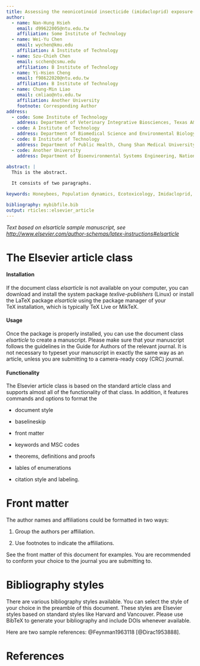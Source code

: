 ```yaml
---
title: Assessing the neonicotinoid insecticide (imidacloprid) exposure-associated population decreasing risk for honeybees
author:
  - name: Nan-Hung Hsieh
    email: d99622005@ntu.edu.tw
    affiliation: Some Institute of Technology
  - name: Wei-Yu Chen
    email: wychen@kmu.edu
    affiliation: A Institute of Technology
  - name: Szu-Chieh Chen
    email: scchen@csmu.edu
    affiliation: B Institute of Technology
  - name: Yi-Hsien Cheng
    email: f98622020@ntu.edu.tw
    affiliation: B Institute of Technology    
  - name: Chung-Min Liao
    email: cmliao@ntu.edu.tw
    affiliation: Another University
    footnote: Corresponding Author
address:
  - code: Some Institute of Technology
    address: Department of Veterinary Integrative Biosciences, Texas A&M University, College Station 77845, Texas, USA
  - code: A Institute of Technology
    address: Department of Biomedical Science and Environmental Biology, Kaohsiung Medical University, Kaohsiung 80708, Taiwan, ROC
  - code: B Institute of Technology
    address: Department of Public Health, Chung Shan Medical University, Taichung 40242, Taiwan, ROC
  - code: Another University
    address: Department of Bioenvironmental Systems Engineering, National Taiwan University, Taipei 10617, Taiwan, ROC
    
abstract: |
  This is the abstract.

  It consists of two paragraphs.

keywords: Honeybees, Population dynamics, Ecotoxicology, Imidacloprid, Probabilistic risk assessment

bibliography: mybibfile.bib
output: rticles::elsevier_article
---
```


_Text based on elsarticle sample manuscript, see [http://www.elsevier.com/author-schemas/latex-instructions#elsarticle](http://www.elsevier.com/author-schemas/latex-instructions#elsarticle)_


The Elsevier article class
==========================

#### Installation

If the document class *elsarticle* is not available on your computer,
you can download and install the system package *texlive-publishers*
(Linux) or install the LaTeX package *elsarticle* using the package
manager of your TeX installation, which is typically TeX Live or MikTeX.

#### Usage

Once the package is properly installed, you can use the document class
*elsarticle* to create a manuscript. Please make sure that your
manuscript follows the guidelines in the Guide for Authors of the
relevant journal. It is not necessary to typeset your manuscript in
exactly the same way as an article, unless you are submitting to a
camera-ready copy (CRC) journal.

#### Functionality

The Elsevier article class is based on the standard article class and
supports almost all of the functionality of that class. In addition, it
features commands and options to format the

-   document style

-   baselineskip

-   front matter

-   keywords and MSC codes

-   theorems, definitions and proofs

-   lables of enumerations

-   citation style and labeling.

Front matter
============

The author names and affiliations could be formatted in two ways:

(1) Group the authors per affiliation.

(2) Use footnotes to indicate the affiliations.

See the front matter of this document for examples. You are recommended
to conform your choice to the journal you are submitting to.

Bibliography styles
===================

There are various bibliography styles available. You can select the
style of your choice in the preamble of this document. These styles are
Elsevier styles based on standard styles like Harvard and Vancouver.
Please use BibTeX to generate your bibliography and include DOIs
whenever available.

Here are two sample references: @Feynman1963118 [@Dirac1953888].

References {#references .unnumbered}
==========

